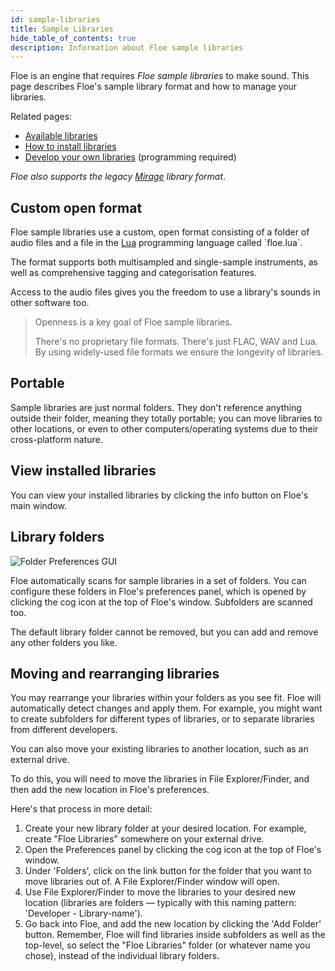 ```yaml
---
id: sample-libraries
title: Sample Libraries
hide_table_of_contents: true
description: Information about Floe sample libraries
---
```


<!--
SPDX-FileCopyrightText: 2025 Sam Windell
SPDX-License-Identifier: MIT
-->

Floe is an engine that requires _Floe sample libraries_ to make sound. This page describes Floe's sample library format and how to manage your libraries.

Related pages:
- [Available libraries](/packages)
- [How to install libraries](/docs/packages/install-packages)
- [Develop your own libraries](/docs/develop/develop-libraries) (programming required)

_Floe also supports the legacy [Mirage](/docs/about-the-project/mirage) library format_.

## Custom open format

Floe sample libraries use a custom, open format consisting of a folder of audio files and a file in the [Lua](https://en.wikipedia.org/wiki/Lua_(programming_language)) programming language called `floe.lua`. 

The format supports both multisampled and single-sample instruments, as well as comprehensive tagging and categorisation features.

Access to the audio files gives you the freedom to use a library's sounds in other software too.

> Openness is a key goal of Floe sample libraries. 
> 
> There's no proprietary file formats. There's just FLAC, WAV and Lua. By using widely-used file formats we ensure the longevity of libraries.


## Portable

Sample libraries are just normal folders. They don't reference anything outside their folder, meaning they totally portable; you can move libraries to other locations, or even to other computers/operating systems due to their cross-platform nature.


## View installed libraries

You can view your installed libraries by clicking the <FAIcon icon="fa-solid fa-info-circle" /> info button on Floe's main window.


## Library folders

![Folder Preferences GUI](/images/folder-preferences.png)

Floe automatically scans for sample libraries in a set of folders. You can configure these folders in Floe's preferences panel, which is opened by clicking the <FAIcon icon="fa-solid fa-cog" /> cog icon at the top of Floe's window. Subfolders are scanned too.

The default library folder cannot be removed, but you can add and remove any other folders you like.

## Moving and rearranging libraries

You may rearrange your libraries within your folders as you see fit. Floe will automatically detect changes and apply them. For example, you might want to create subfolders for different types of libraries, or to separate libraries from different developers.

You can also move your existing libraries to another location, such as an external drive. 

To do this, you will need to move the libraries in File Explorer/Finder, and then add the new location in Floe's preferences.

Here's that process in more detail:
1. Create your new library folder at your desired location. For example, create "Floe Libraries" somewhere on your external drive.
1. Open the Preferences panel by clicking the <FAIcon icon="fa-solid fa-cog" /> cog icon at the top of Floe's window.
1. Under 'Folders', click on the <FAIcon icon="fa-solid fa-external-link" /> link button for the folder that you want to move libraries out of. A File Explorer/Finder window will open.
1. Use File Explorer/Finder to move the libraries to your desired new location (libraries are folders — typically with this naming pattern: 'Developer - Library-name').
1. Go back into Floe, and add the new location by clicking the 'Add Folder' button. Remember, Floe will find libraries inside subfolders as well as the top-level, so select the "Floe Libraries" folder (or whatever name you chose), instead of the individual library folders.
